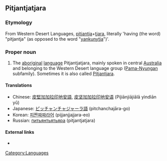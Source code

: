 ==Pitjantjatjara==
{{wikipedia}}

===Etymology===
From Western Desert Languages, [[pitjantja]]+[[tjara]], literally 'having (the word) "pitjantja" (as opposed to the word "[[yankunytja]]")'.

===Proper noun===

# The [[aboriginal]] [[language]] Pitjantjatjara, mainly spoken in central [[Australia]] and belonging to the Western Desert language group ([[Pama-Nyungan]] subfamily). Sometimes it is also called [[Pitjantjara]].

====Translations====
* Chinese: [[皮堅加加拉印地安語]], [[皮坚加加拉印地安语]] (Píjiānjiājiālā yìndìān yǔ)
* Japanese: [[ピッチャンチャジャーラ語]] (pitchanchajāra-go)
* Korean: [[피짠짜짜라어]] (pijjanjjajjara-eo)
* Russian: [[питьянтьятьяра]] (pitjantjatjara)

====External links====
* {{ethnologue|code=pjt}}

[[Category:Languages]]
[[Category:Pitjantjatjara language| ]]